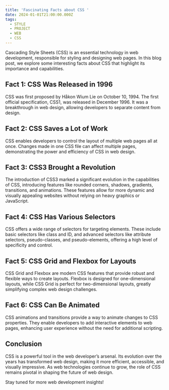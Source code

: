 ```yaml
---
title: 'Fascinating Facts about CSS '
date: 2024-01-01T21:00:00.000Z
tags:
  - STYLE
  - PROJECT
  - WEB
  - CSS
---
```


Cascading Style Sheets (CSS) is an essential technology in web development, responsible for styling and designing web pages. In this blog post, we explore some interesting facts about CSS that highlight its importance and capabilities.

## Fact 1: CSS Was Released in 1996

CSS was first proposed by Håkon Wium Lie on October 10, 1994. The first official specification, CSS1, was released in December 1996. It was a breakthrough in web design, allowing developers to separate content from design.

## Fact 2: CSS Saves a Lot of Work

CSS enables developers to control the layout of multiple web pages all at once. Changes made in one CSS file can affect multiple pages, demonstrating the power and efficiency of CSS in web design.

## Fact 3: CSS3 Brought a Revolution

The introduction of CSS3 marked a significant evolution in the capabilities of CSS, introducing features like rounded corners, shadows, gradients, transitions, and animations. These features allow for more dynamic and visually appealing websites without relying on heavy graphics or JavaScript.

## Fact 4: CSS Has Various Selectors

CSS offers a wide range of selectors for targeting elements. These include basic selectors like class and ID, and advanced selectors like attribute selectors, pseudo-classes, and pseudo-elements, offering a high level of specificity and control.

## Fact 5: CSS Grid and Flexbox for Layouts

CSS Grid and Flexbox are modern CSS features that provide robust and flexible ways to create layouts. Flexbox is designed for one-dimensional layouts, while CSS Grid is perfect for two-dimensional layouts, greatly simplifying complex web design challenges.

## Fact 6: CSS Can Be Animated

CSS animations and transitions provide a way to animate changes to CSS properties. They enable developers to add interactive elements to web pages, enhancing user experience without the need for additional scripting.

## Conclusion

CSS is a powerful tool in the web developer’s arsenal. Its evolution over the years has transformed web design, making it more efficient, accessible, and visually impressive. As web technologies continue to grow, the role of CSS remains pivotal in shaping the future of web design.

Stay tuned for more web development insights!
